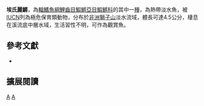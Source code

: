 {{Speciesbox 
| taxon = Scriptaphyosemion etzeli
| status = CR
| status_system = IUCN3.1
| authority =  [[Berkenkamp|Berkenkamp]], 1979
| synonyms = *''Roloffia etzeli, Berkenkamp, 1979''
*''Aphyosemion etzeli, Berkenkamp, 1979''
}}
'''埃氏麗鱂'''，為[[輻鰭魚綱|輻鰭魚綱]][[鯉齒目|鯉齒目]][[鰕鱂亞目|鰕鱂亞目]][[鰕鱂科|鰕鱂科]]的其中一[[種|種]]，為熱帶淡水魚，被[[IUCN|IUCN]]列為極危保育類動物，分布於[[非洲|非洲]][[塞拉利昂|獅子山]]淡水流域，體長可達4.5公分，棲息在溪流底中層水域，生活習性不明，可作為觀賞魚。

== 參考文獻 ==
*{{FishBase_species|genus=Scriptaphyosemion|species=etzeli |year=2014|month=8}}

== 擴展閱讀 ==
{{refbegin}}
{{wikispecies-inline|Scriptaphyosemion etzeli |埃氏麗鱂}}
{{refend}}
{{Taxonbar|from=Q5541881}}

[[Category:觀賞魚|A]]
[[Category:麗鱂屬|A]]